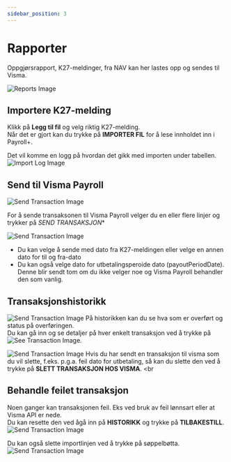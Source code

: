---
sidebar_position: 3
---

# Rapporter
Oppgjørsrapport, K27-meldinger, fra NAV kan her lastes opp og sendes til Visma. <br />

![Reports Image](/img/docimages/payroll_plus/k27/k27-report.jpg)

## Importere K27-melding
Klikk på **Legg til fil** og velg riktig K27-melding. <br />
Når det er gjort kan du trykke på **IMPORTER FIL** for å lese innholdet inn i Payroll+. <br />

Det vil komme en logg på hvordan det gikk med importen under tabellen. <br />
![Import Log Image](/img/docimages/payroll_plus/k27/k27-report-import-log.jpg)


## Send til Visma Payroll

![Send Transaction Image](/img/docimages/payroll_plus/k27/k27-report-send-transaction1.jpg)

For å sende transaksonen til Visma Payroll velger du en eller flere linjer og trykker på *SEND TRANSAKSJON**

![Send Transaction Image](/img/docimages/payroll_plus/k27/k27-report-send-transaction2.jpg)

- Du kan velge å sende med dato fra K27-meldingen eller velge en annen dato for til og fra-dato<br />
- Du kan også velge dato for utbetalingsperoide dato (payoutPeriodDate). Denne blir sendt tom om du ikke velger noe og Visma Payroll behandler den som vanlig.<br />




## Transaksjonshistorikk
![Send Transaction Image](/img/docimages/payroll_plus/k27/k27-report-history.jpg)
På historikken kan du se hva som er overført og status på overføringen. <br />
Du kan gå inn og se detaljer på hver enkelt transaksjon ved å trykke på ![See Transaction Image](/img/docimages/payroll_plus/k27/k27-report-view.jpg). <br />

![Send Transaction Image](/img/docimages/payroll_plus/k27/k27-report-transaction-delete.jpg)
Hvis du har sendt en transaksjon til visma som du vil slette, f.eks. p.g.a. feil dato for utbetaling, så kan du slette den ved å trykke på  **SLETT TRANSAKSJON HOS VISMA**. <br

## Behandle feilet transaksjon
Noen ganger kan transaksjonen feil. Eks ved bruk av feil lønnsart eller at Visma API er nede. <br />
Du kan resette den ved ågå inn på **HISTORIKK** og trykke på **TILBAKESTILL**. <br />
![Send Transaction Image](/img/docimages/payroll_plus/k27/k27-report-failed-transaction-reset.jpg)

Du kan også slette importlinjen ved å trykke på søppelbøtta. <br />
![Send Transaction Image](/img/docimages/payroll_plus/k27/k27-report-failed-transaction-delete.jpg)


